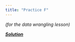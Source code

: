 ```yaml
---
title: "Practice F"
---
```


*(for the data wrangling lesson)*


[***Solution***](../practice/solution-F.qmd)

